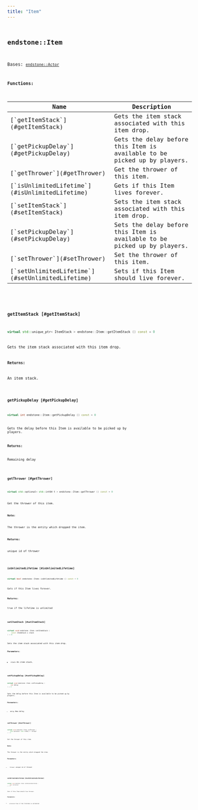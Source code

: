 ```yaml
---
title: "Item"
---
```


## <code className="doc-symbol doc-symbol-class"/> endstone::Item

Bases: [`endstone::Actor`](classendstone_1_1_actor.md)
















**Functions:**

<table>
<thead>
   <tr>
      <th>Name</th>
      <th>Description</th>
   </tr>
</thead>
<tbody>
<tr key="classendstone_1_1_item_1a7a898259f1715a166bfdd5ac7300cab8">
    <td>[`getItemStack`](#getItemStack)</td>
    <td>Gets the item stack associated with this item drop.</td>
</tr>
<tr key="classendstone_1_1_item_1a3256b7b25cc3a2e8a59a18ea471c386d">
    <td>[`getPickupDelay`](#getPickupDelay)</td>
    <td>Gets the delay before this Item is available to be picked up by players.</td>
</tr>
<tr key="classendstone_1_1_item_1ab8e408c96b5ddb96277d89bdebf186ae">
    <td>[`getThrower`](#getThrower)</td>
    <td>Get the thrower of this item.</td>
</tr>
<tr key="classendstone_1_1_item_1ae9d1acdd426e2abdaa9a7d0772e013a9">
    <td>[`isUnlimitedLifetime`](#isUnlimitedLifetime)</td>
    <td>Gets if this Item lives forever.</td>
</tr>
<tr key="classendstone_1_1_item_1af161f37341629c74503408f7ebfeb0e1">
    <td>[`setItemStack`](#setItemStack)</td>
    <td>Sets the item stack associated with this item drop.</td>
</tr>
<tr key="classendstone_1_1_item_1a9ecb3d011f118920d313d406b0e1f7cf">
    <td>[`setPickupDelay`](#setPickupDelay)</td>
    <td>Sets the delay before this Item is available to be picked up by players.</td>
</tr>
<tr key="classendstone_1_1_item_1a76a67449432660c8c549c9e578fbf549">
    <td>[`setThrower`](#setThrower)</td>
    <td>Set the thrower of this item.</td>
</tr>
<tr key="classendstone_1_1_item_1aa75743e9275be2335852f72f8e77a879">
    <td>[`setUnlimitedLifetime`](#setUnlimitedLifetime)</td>
    <td>Sets if this Item should live forever.</td>
</tr>
</tbody>
</table>

### <code className="doc-symbol doc-symbol-function"/> getItemStack [#getItemStack]

```cpp
virtual std::unique_ptr< ItemStack > endstone::Item::getItemStack () const = 0
```

Gets the item stack associated with this item drop.



**Returns:**

An item stack. 





        
### <code className="doc-symbol doc-symbol-function"/> getPickupDelay [#getPickupDelay]

```cpp
virtual int endstone::Item::getPickupDelay () const = 0
```

Gets the delay before this Item is available to be picked up by players.



**Returns:**

Remaining delay 





        
### <code className="doc-symbol doc-symbol-function"/> getThrower [#getThrower]

```cpp
virtual std::optional< std::int64_t > endstone::Item::getThrower () const = 0
```

Get the thrower of this item.



**Note:**

The thrower is the entity which dropped the item.




**Returns:**

unique id of thrower 





        
### <code className="doc-symbol doc-symbol-function"/> isUnlimitedLifetime [#isUnlimitedLifetime]

```cpp
virtual bool endstone::Item::isUnlimitedLifetime () const = 0
```

Gets if this Item lives forever.



**Returns:**

true if the lifetime is unlimited 





        
### <code className="doc-symbol doc-symbol-function"/> setItemStack [#setItemStack]

```cpp
virtual void endstone::Item::setItemStack (
    const ItemStack & stack
) = 0
```

Sets the item stack associated with this item drop.



**Parameters:**


* `stack` An item stack. 




        
### <code className="doc-symbol doc-symbol-function"/> setPickupDelay [#setPickupDelay]

```cpp
virtual void endstone::Item::setPickupDelay (
    int delay
) = 0
```

Sets the delay before this Item is available to be picked up by players.



**Parameters:**


* `delay` New delay 




        
### <code className="doc-symbol doc-symbol-function"/> setThrower [#setThrower]

```cpp
virtual void endstone::Item::setThrower (
    std::optional< std::int64_t > thrower
) = 0
```

Set the thrower of this item.



**Note:**

The thrower is the entity which dropped the item.




**Parameters:**


* `thrower` unique id of thrower 




        
### <code className="doc-symbol doc-symbol-function"/> setUnlimitedLifetime [#setUnlimitedLifetime]

```cpp
virtual void endstone::Item::setUnlimitedLifetime (
    bool unlimited
) = 0
```

Sets if this Item should live forever.



**Parameters:**


* `unlimited` true if the lifetime is unlimited 




        